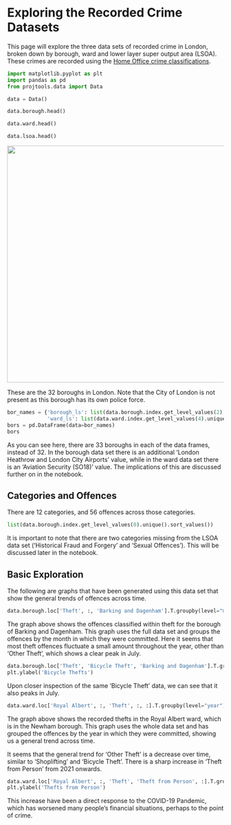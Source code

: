 # Exploring the Recorded Crime Datasets
This page will explore the three data sets of recorded crime in London, broken down by borough, ward and lower layer super output area (LSOA). These crimes are recorded using the [Home Office crime classifications](https://www.met.police.uk/sd/stats-and-data/met/crime-type-definitions/).

```python
import matplotlib.pyplot as plt
import pandas as pd
from projtools.data import Data

data = Data()

```

```python
data.borough.head()
```

```python
data.ward.head()
```

```python
data.lsoa.head()
```

<img src="../assets/london-borough-map.pjpeg" width=550 height=550>

These are the 32 boroughs in London. Note that the City of London is not present as this borough has its own police force.

```python
bor_names = {'borough_ls': list(data.borough.index.get_level_values(2).unique().sort_values()),
             'ward_ls': list(data.ward.index.get_level_values(4).unique().sort_values())}
bors = pd.DataFrame(data=bor_names)
bors
```

As you can see here, there are 33 boroughs in each of the data frames, instead of 32.
In the borough data set there is an additional 'London Heathrow and London City Airports' value, while in the ward data set there is an 'Aviation Security (SO18)' value. The implications of this are discussed further on in the notebook.


## Categories and Offences
There are 12 categories, and 56 offences across those categories.

```python
list(data.borough.index.get_level_values(0).unique().sort_values())
```

It is important to note that there are two categories missing from the LSOA data set ('Historical Fraud and Forgery' and 'Sexual Offences'). This will be discussed later in the notebook.


## Basic Exploration
The following are graphs that have been generated using this data set that show the general trends of offences across time.

```python
data.borough.loc['Theft', :, 'Barking and Dagenham'].T.groupby(level="month").sum().plot()
```

The graph above shows the offences classified within theft for the borough of Barking and Dagenham. This graph uses the full data set and groups the offences by the month in which they were committed. Here it seems that most theft offences fluctuate a small amount throughout the year, other than 'Other Theft', which shows a clear peak in July.

```python
data.borough.loc['Theft', 'Bicycle Theft', 'Barking and Dagenham'].T.groupby(level="month").sum().plot()
plt.ylabel('Bicycle Thefts')
```

Upon closer inspection of the same 'Bicycle Theft' data, we can see that it also peaks in July.

```python
data.ward.loc['Royal Albert', :, 'Theft', :, :].T.groupby(level="year").sum().plot()
```

The graph above shows the recorded thefts in the Royal Albert ward, which is in the Newham borough. This graph uses the whole data set and has grouped the offences by the year in which they were committed, showing us a general trend across time.

It seems that the general trend for 'Other Theft' is a decrease over time, similar to 'Shoplifting' and 'Bicycle Theft'. There is a sharp increase in 'Theft from Person' from 2021 onwards.

```python
data.ward.loc['Royal Albert', :, 'Theft', 'Theft from Person', :].T.groupby(level="year").sum().plot()
plt.ylabel('Thefts from Person')
```

This increase have been a direct response to the COVID-19 Pandemic, which has worsened many people's financial situations, perhaps to the point of crime.

